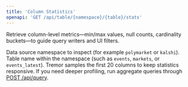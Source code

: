 ```yaml
---
title: 'Column Statistics'
openapi: 'GET /api/table/{namespace}/{table}/stats'
---
```


Retrieve column-level metrics—min/max values, null counts, cardinality buckets—to guide query writers and UI filters.

<ParamField path="namespace" type="string" required>
  Data source namespace to inspect (for example <code>polymarket</code> or <code>kalshi</code>).
</ParamField>

<ParamField path="table" type="string" required>
  Table name within the namespace (such as <code>events</code>, <code>markets</code>, or <code>events_latest</code>).
</ParamField>

<Tip>
Tremor samples the first 20 columns to keep statistics responsive. If you need deeper profiling, run aggregate queries through <a href="/api-reference/endpoint/query">POST /api/query</a>.
</Tip>
